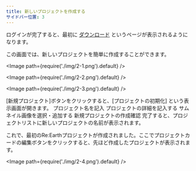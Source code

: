 ```yaml
---
title: 新しいプロジェクトを作成する
サイドバー位置: 3
---
```


ログインが完了すると、最初に [ダウンロード](/user-manual/getting-started/understanding-reearth-ui/Dashboard) というページが表示されるようになります。

この画面では、新しいプロジェクトを簡単に作成することができます。

<Image path={require('./img/2-1.png').default} />

<Image path={require('./img/2-2.png').default} />

<Image path={require('./img/2-3.png').default} />

<Order>
  <ListByNumber>
    [新規プロジェクト]ボタンをクリックすると、[プロジェクトの初期化] という表示画面が開きます。
  </ListByNumber>
  <ListByNumber>
    プロジェクト名を記入
  </ListByNumber>
  <ListByNumber>
    プロジェクトの詳細を記入する
  </ListByNumber>
  <ListByNumber>
    サムネイル画像を選択・追加する
  </ListByNumber>
  <ListByNumber>
    新規プロジェクトの作成確認
  </ListByNumber>
  <ListByNumber>
    完了すると、プロジェクトリストに新しいプロジェクトの名前が表示されます。
  </ListByNumber>
</Order>

これで、最初のRe:Earthプロジェクトが作成されました。ここでプロジェクトカードの編集ボタンをクリックすると、先ほど作成したプロジェクトが表示されます。

<Image path={require('./img/2-4.png').default} />

